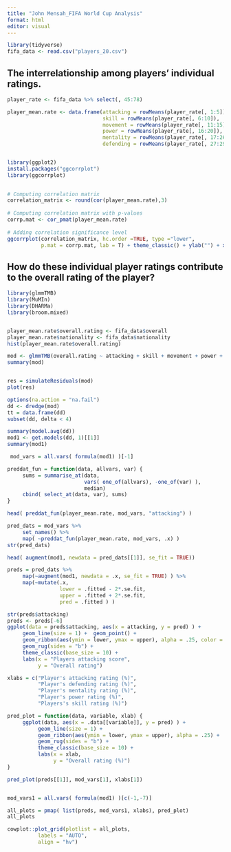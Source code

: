 ```yaml
---
title: "John Mensah_FIFA World Cup Analysis"
format: html
editor: visual
---
```


```r
library(tidyverse)
fifa_data <- read.csv("players_20.csv")

```

## The interrelationship among players' individual ratings.

```r
player_rate <- fifa_data %>% select(, 45:78)

player_mean.rate <- data.frame(attacking = rowMeans(player_rate[, 1:5]),
                               skill = rowMeans(player_rate[, 6:10]),
                               movement = rowMeans(player_rate[, 11:15]),
                               power = rowMeans(player_rate[, 16:20]),
                               mentality = rowMeans(player_rate[, 17:26]),
                               defending = rowMeans(player_rate[, 27:29]))


library(ggplot2)
install.packages("ggcorrplot")
library(ggcorrplot)

  
# Computing correlation matrix
correlation_matrix <- round(cor(player_mean.rate),3)
  
# Computing correlation matrix with p-values
corrp.mat <- cor_pmat(player_mean.rate)
  
# Adding correlation significance level
ggcorrplot(correlation_matrix, hc.order =TRUE, type ="lower", 
           p.mat = corrp.mat, lab = T) + theme_classic() + ylab("") + xlab("")

```

## How do these individual player ratings contribute to the overall rating of the player?

```r
library(glmmTMB)
library(MuMIn)
library(DHARMa)
library(broom.mixed)


player_mean.rate$overall.rating <- fifa_data$overall
player_mean.rate$nationality <- fifa_data$nationality
hist(player_mean.rate$overall.rating)

mod <- glmmTMB(overall.rating ~ attacking + skill + movement + power + mentality + defending+ (1|nationality), family=gaussian(), player_mean.rate)
summary(mod)


res = simulateResiduals(mod)
plot(res)

options(na.action = "na.fail")
dd <- dredge(mod)
tt = data.frame(dd)
subset(dd, delta < 4)

summary(model.avg(dd))
mod1 <- get.models(dd, 1)[[1]]
summary(mod1)


```

```r
 mod_vars = all.vars( formula(mod1) )[-1] 

preddat_fun = function(data, allvars, var) {
     sums = summarise_at(data, 
                         vars( one_of(allvars), -one_of(var) ), 
                         median) 
     cbind( select_at(data, var), sums)
}

head( preddat_fun(player_mean.rate, mod_vars, "attacking") )

pred_dats = mod_vars %>%
     set_names() %>%
     map( ~preddat_fun(player_mean.rate, mod_vars, .x) )
str(pred_dats)

head( augment(mod1, newdata = pred_dats[[1]], se_fit = TRUE))

preds = pred_dats %>%
     map(~augment(mod1, newdata = .x, se_fit = TRUE) ) %>%
     map(~mutate(.x, 
                 lower = .fitted - 2*.se.fit,
                 upper = .fitted + 2*.se.fit,
                 pred = .fitted ) )

str(preds$attacking)
preds <- preds[-6]
ggplot(data = preds$attacking, aes(x = attacking, y = pred) ) +
     geom_line(size = 1) +  geom_point() +
     geom_ribbon(aes(ymin = lower, ymax = upper), alpha = .25, color = "blue", fill="blue") +
     geom_rug(sides = "b") +
     theme_classic(base_size = 10) +
     labs(x = "Players attacking score",
          y = "Overall rating") 

xlabs = c("Player's attacking rating (%)", 
          "Player's defending rating (%)",
          "Player's mentality rating (%)", 
          "Player's power rating (%)",
          "Players's skill rating (%)")

pred_plot = function(data, variable, xlab) {
     ggplot(data, aes(x = .data[[variable]], y = pred) ) +
          geom_line(size = 1) +
          geom_ribbon(aes(ymin = lower, ymax = upper), alpha = .25) +
          geom_rug(sides = "b") +
          theme_classic(base_size = 10) +
          labs(x = xlab,
               y = "Overall rating (%)") 
}

pred_plot(preds[[1]], mod_vars[1], xlabs[1])


mod_vars1 = all.vars( formula(mod1) )[c(-1,-7)] 

all_plots = pmap( list(preds, mod_vars1, xlabs), pred_plot)
all_plots

cowplot::plot_grid(plotlist = all_plots,
          labels = "AUTO",
          align = "hv")


```
